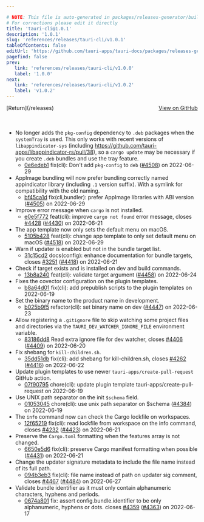 ```yaml
---

# NOTE: This file is auto-generated in packages/releases-generator/build.ts
# For corrections please edit it directly
title: 'tauri-cli@1.0.1'
description: '1.0.1'
slug: 'references/releases/tauri-cli/v1.0.1'
tableOfContents: false
editUrl: 'https://github.com/tauri-apps/tauri-docs/packages/releases-generator/build.ts'
pagefind: false
prev:
   link: 'references/releases/tauri-cli/v1.0.0'
   label: '1.0.0'
next:
   link: 'references/releases/tauri-cli/v1.0.2'
   label: 'v1.0.2'
---
```


<div style="margin-bottom:3rem; display: flex; justify-content: space-between; align-items: center"><span>[Return](/releases)</span><span><a href="https://github.com/tauri-apps/tauri/releases/tag/tauri-cli-v1.0.1">View on GitHub</a></span></div>

- No longer adds the `pkg-config` dependency to `.deb` packages when the `systemTray` is used.
  This only works with recent versions of `libappindicator-sys` (including https://github.com/tauri-apps/libappindicator-rs/pull/38),
  so a `cargo update` may be necessary if you create `.deb` bundles and use the tray feature.
  - [0e6edeb1](https://www.github.com/tauri-apps/tauri/commit/0e6edeb14f379af1e02a7cebb4e3a5c9e87ebf7f) fix(cli): Don&#39;t add `pkg-config` to `deb` ([#4508](https://www.github.com/tauri-apps/tauri/pull/4508)) on 2022-06-29
- AppImage bundling will now prefer bundling correctly named appindicator library (including `.1` version suffix). With a symlink for compatibility with the old naming.
  - [bf45ca1d](https://www.github.com/tauri-apps/tauri/commit/bf45ca1df6691c05bdf72c5716cc01e89a7791d4) fix(cli,bundler): prefer AppImage libraries with ABI version ([#4505](https://www.github.com/tauri-apps/tauri/pull/4505)) on 2022-06-29
- Improve error message when `cargo` is not installed.
  - [e0e5f772](https://www.github.com/tauri-apps/tauri/commit/e0e5f772430f6349ec99ba891e601331e376e3c7) feat(cli): improve `cargo not found` error message, closes [#4428](https://www.github.com/tauri-apps/tauri/pull/4428) ([#4430](https://www.github.com/tauri-apps/tauri/pull/4430)) on 2022-06-21
- The app template now only sets the default menu on macOS.
  - [5105b428](https://www.github.com/tauri-apps/tauri/commit/5105b428c4726b2179cd4b3244350d1a1ee73734) feat(cli): change app template to only set default menu on macOS ([#4518](https://www.github.com/tauri-apps/tauri/pull/4518)) on 2022-06-29
- Warn if updater is enabled but not in the bundle target list.
  - [31c15cd2](https://www.github.com/tauri-apps/tauri/commit/31c15cd2bd94dbe39fb94982a15cbe02ac5d8925) docs(config): enhance documentation for bundle targets, closes [#3251](https://www.github.com/tauri-apps/tauri/pull/3251) ([#4418](https://www.github.com/tauri-apps/tauri/pull/4418)) on 2022-06-21
- Check if target exists and is installed on dev and build commands.
  - [13b8a240](https://www.github.com/tauri-apps/tauri/commit/13b8a2403d1353a8c3a643fbc6b6e862af68376e) feat(cli): validate target argument ([#4458](https://www.github.com/tauri-apps/tauri/pull/4458)) on 2022-06-24
- Fixes the covector configuration on the plugin templates.
  - [b8a64d01](https://www.github.com/tauri-apps/tauri/commit/b8a64d01bab11f955b7bbdf323d0afa1a3db4b64) fix(cli): add prepublish scripts to the plugin templates on 2022-06-19
- Set the binary name to the product name in development.
  - [b025b9f5](https://www.github.com/tauri-apps/tauri/commit/b025b9f581ac1a6ae0a26789c2be1e9928fb0282) refactor(cli): set binary name on dev ([#4447](https://www.github.com/tauri-apps/tauri/pull/4447)) on 2022-06-23
- Allow registering a `.gitignore` file to skip watching some project files and directories via the `TAURI_DEV_WATCHER_IGNORE_FILE` environment variable.
  - [83186dd8](https://www.github.com/tauri-apps/tauri/commit/83186dd89768407984db35fb67c3cc51f50ea8f5) Read extra ignore file for dev watcher, closes [#4406](https://www.github.com/tauri-apps/tauri/pull/4406) ([#4409](https://www.github.com/tauri-apps/tauri/pull/4409)) on 2022-06-20
- Fix shebang for `kill-children.sh`.
  - [35dd51db](https://www.github.com/tauri-apps/tauri/commit/35dd51db6826ec1eed7b90082b9eb6b2a699b627) fix(cli): add shebang for kill-children.sh, closes [#4262](https://www.github.com/tauri-apps/tauri/pull/4262) ([#4416](https://www.github.com/tauri-apps/tauri/pull/4416)) on 2022-06-22
- Update plugin templates to use newer `tauri-apps/create-pull-request` GitHub action.
  - [07f90795](https://www.github.com/tauri-apps/tauri/commit/07f9079532a42f3517d96faeaf46cad6176b31ac) chore(cli): update plugin template tauri-apps/create-pull-request on 2022-06-19
- Use UNIX path separator on the init `$schema` field.
  - [01053045](https://www.github.com/tauri-apps/tauri/commit/010530459ef62c48eed68ca965f2688accabcf69) chore(cli): use unix path separator on $schema ([#4384](https://www.github.com/tauri-apps/tauri/pull/4384)) on 2022-06-19
- The `info` command now can check the Cargo lockfile on workspaces.
  - [12f65219](https://www.github.com/tauri-apps/tauri/commit/12f65219ea75a51ebd38659ddce1563e015a036c) fix(cli): read lockfile from workspace on the info command, closes [#4232](https://www.github.com/tauri-apps/tauri/pull/4232) ([#4423](https://www.github.com/tauri-apps/tauri/pull/4423)) on 2022-06-21
- Preserve the `Cargo.toml` formatting when the features array is not changed.
  - [6650e5d6](https://www.github.com/tauri-apps/tauri/commit/6650e5d6720c215530ca1fdccd19bd2948dd6ca3) fix(cli): preserve Cargo manifest formatting when possible ([#4431](https://www.github.com/tauri-apps/tauri/pull/4431)) on 2022-06-21
- Change the updater signature metadata to include the file name instead of its full path.
  - [094b3eb3](https://www.github.com/tauri-apps/tauri/commit/094b3eb352bcf5de28414015e7c44290d619ea8c) fix(cli): file name instead of path on updater sig comment, closes [#4467](https://www.github.com/tauri-apps/tauri/pull/4467) ([#4484](https://www.github.com/tauri-apps/tauri/pull/4484)) on 2022-06-27
- Validate bundle identifier as it must only contain alphanumeric characters, hyphens and periods.
  - [0674a801](https://www.github.com/tauri-apps/tauri/commit/0674a80129d7c31bc93257849afc0a5069129fed) fix: assert config.bundle.identifier to be only alphanumeric, hyphens or dots. closes [#4359](https://www.github.com/tauri-apps/tauri/pull/4359) ([#4363](https://www.github.com/tauri-apps/tauri/pull/4363)) on 2022-06-17

